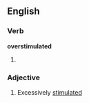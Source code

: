 ==English==

===Verb===
'''overstimulated'''

# {{past of|[[overstimulate]]}}

===Adjective===
{{en-adj}}

# Excessively [[stimulated]]